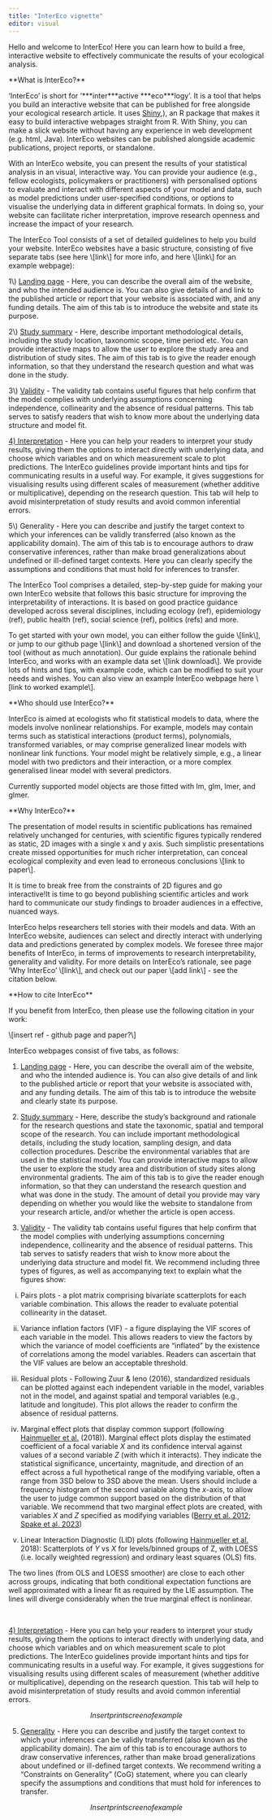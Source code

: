 ```yaml
---
title: "InterEco vignette"
editor: visual
---
```


Hello and welcome to InterEco! Here you can learn how to build a free, interactive website to effectively communicate the results of your ecological analysis.

\*\*What is InterEco?\*\*

'InterEco' is short for '\*\*\*inter\*\*\*active \*\*\*eco\*\*\*logy'. It is a tool that helps you build an interactive website that can be published for free alongside your ecological research article. It uses [Shiny](https://shiny.rstudio.com/#:~:text=Shiny%20is%20an%20R%20package,%2C%20htmlwidgets%2C%20and%20JavaScript%20actions.),), an R package that makes it easy to build interactive webpages straight from R. With Shiny, you can make a slick website without having any experience in web development (e.g. html, Java). InterEco websites can be published alongside academic publications, project reports, or standalone.

With an InterEco website, you can present the results of your statistical analysis in an visual, interactive way. You can provide your audience (e.g., fellow ecologists, policymakers or practitioners) with personalised options to evaluate and interact with different aspects of your model and data, such as model predictions under user-specified conditions, or options to visualise the underlying data in different graphical formats. In doing so, your website can facilitate richer interpretation, improve research openness and increase the impact of your research.

The InterEco Tool consists of a set of detailed guidelines to help you build your website. InterEco websites have a basic structure, consisting of five separate tabs (see here \\[link\\] for more info, and here \\[link\\] for an example webpage):

1\\) [Landing page]{.underline} - Here, you can describe the overall aim of the website, and who the intended audience is. You can also give details of and link to the published article or report that your website is associated with, and any funding details. The aim of this tab is to introduce the website and state its purpose.

2\\) [Study summary]{.underline} - Here, describe important methodological details, including the study location, taxonomic scope, time period etc. You can provide interactive maps to allow the user to explore the study area and distribution of study sites. The aim of this tab is to give the reader enough information, so that they understand the research question and what was done in the study.

3\\) [Validity]{.underline} - The validity tab contains useful figures that help confirm that the model complies with underlying assumptions concerning independence, collinearity and the absence of residual patterns. This tab serves to satisfy readers that wish to know more about the underlying data structure and model fit.

[4) Interpretation]{.underline} - Here you can help your readers to interpret your study results, giving them the options to interact directly with underlying data, and choose which variables and on which measurement scale to plot predictions. The InterEco guidelines provide important hints and tips for communicating results in a useful way. For example, it gives suggestions for visualising results using different scales of measurement (whether additive or multiplicative), depending on the research question. This tab will help to avoid misinterpretation of study results and avoid common inferential errors.

5\\) Generality - Here you can describe and justify the target context to which your inferences can be validly transferred (also known as the applicability domain). The aim of this tab is to encourage authors to draw conservative inferences, rather than make broad generalizations about undefined or ill-defined target contexts. Here you can clearly specify the assumptions and conditions that must hold for inferences to transfer.

The InterEco Tool comprises a detailed, step-by-step guide for making your own InterEco website that follows this basic structure for improving the interpretability of interactions. It is based on good practice guidance developed across several disciplines, including ecology (ref), epidemiology (ref), public health (ref), social science (ref), politics (refs) and more.

To get started with your own model, you can either follow the guide \\[link\\], or jump to our github page \\[link\\] and download a shortened version of the tool (without as much annotation). Our guide explains the rationale behind InterEco, and works with an example data set \\[link download\\]. We provide lots of hints and tips, with example code, which can be modified to suit your needs and wishes. You can also view an example InterEco webpage here \\[link to worked example\\].

\*\*Who should use InterEco?\*\*

InterEco is aimed at ecologists who fit statistical models to data, where the models involve nonlinear relationships. For example, models may contain terms such as statistical interactions (product terms), polynomials, transformed variables, or may comprise generalized linear models with nonlinear link functions. Your model might be relatively simple, e.g., a linear model with two predictors and their interaction, or a more complex generalised linear model with several predictors.

Currently supported model objects are those fitted with lm, glm, lmer, and glmer.

\*\*Why InterEco?\*\*

The presentation of model results in scientific publications has remained relatively unchanged for centuries, with scientific figures typically rendered as static, 2D images with a single x and y axis. Such simplistic presentations create missed opportunities for much richer interpretation, can conceal ecological complexity and even lead to erroneous conclusions \\[link to paper\\].

It is time to break free from the constraints of 2D figures and go interactive!It is time to go beyond publishing scientific articles and work hard to communicate our study findings to broader audiences in a effective, nuanced ways.

InterEco helps researchers tell stories with their models and data. With an InterEco website, audiences can select and directly interact with underlying data and predictions generated by complex models. We foresee three major benefits of InterEco, in terms of improvements to research interpretability, generality and validity. For more details on InterEco's rationale, see page 'Why InterEco' \\[link\\], and check out our paper \\[add link\\] - see the citation below.

\*\*How to cite InterEco\*\*

If you benefit from InterEco, then please use the following citation in your work:

\\[insert ref - github page and paper?\\]

InterEco webpages consist of five tabs, as follows:

1) [Landing page]{.underline} - Here, you can describe the overall aim of the website, and who the intended audience is. You can also give details of and link to the published article or report that your website is associated with, and any funding details. The aim of this tab is to introduce the website and clearly state its purpose.

2) [Study summary]{.underline} - Here, describe the study's background and rationale for the research questions and state the taxonomic, spatial and temporal scope of the research. You can include important methodological details, including the study location, sampling design, and data collection procedures. Describe the environmental variables that are used in the statistical model. You can provide interactive maps to allow the user to explore the study area and distribution of study sites along environmental gradients. The aim of this tab is to give the reader enough information, so that they can understand the research question and what was done in the study. The amount of detail you provide may vary depending on whether you would like the website to standalone from your research article, and/or whether the article is open access.

3) [Validity]{.underline} - The validity tab contains useful figures that help confirm that the model complies with underlying assumptions concerning independence, collinearity and the absence of residual patterns. This tab serves to satisfy readers that wish to know more about the underlying data structure and model fit. We recommend including three types of figures, as well as accompanying text to explain what the figures show:

i) Pairs plots - a plot matrix comprising bivariate scatterplots for each variable combination. This allows the reader to evaluate potential collinearity in the dataset.

ii) Variance inflation factors (VIF) - a figure displaying the VIF scores of each variable in the model. This allows readers to view the factors by which the variance of model coefficients are "inflated" by the existence of correlations among the model variables. Readers can ascertain that the VIF values are below an acceptable threshold.

iii) Residual plots - Following Zuur & Ieno (2016), standardized residuals can be plotted against each independent variable in the model, variables not in the model, and against spatial and temporal variables (e.g., latitude and longitude). This plot allows the reader to confirm the absence of residual patterns.

iv) Marginal effect plots that display common support (following [Hainmueller et al.](https://www.cambridge.org/core/journals/political-analysis/article/how-much-should-we-trust-estimates-from-multiplicative-interaction-models-simple-tools-to-improve-empirical-practice/D8CAACB473F9B1EE256F43B38E458706) (2018)). Marginal effect plots display the estimated coefficient of a focal variable *X* and its confidence interval against values of a second variable *Z* (with which it interacts). They indicate the statistical significance, uncertainty, magnitude, and direction of an effect across a full hypothetical range of the modifying variable, often a range from 3SD below to 3SD above the mean. Users should include a frequency histogram of the second variable along the *x*-axis, to allow the user to judge common support based on the distribution of that variable. We recommend that two marginal effect plots are created, with variables *X* and *Z* specified as modifying variables ([Berry et al. 2012](https://www.journals.uchicago.edu/doi/full/10.1017/S0022381612000199); [Spake et al. 2023](https://onlinelibrary.wiley.com/doi/full/10.1111/brv.12939))

v) Linear Interaction Diagnostic (LID) plots (following [Hainmueller et al.](https://www.cambridge.org/core/journals/political-analysis/article/how-much-should-we-trust-estimates-from-multiplicative-interaction-models-simple-tools-to-improve-empirical-practice/D8CAACB473F9B1EE256F43B38E458706) 2018): Scatterplots of *Y* vs *X* for levels/binned groups of Z, with LOESS (i.e. locally weighted regression) and ordinary least squares (OLS) fits. 

The two lines (from OLS and LOESS smoother) are close to each other across groups, indicating that both conditional expectation functions are well approximated with a linear fit as required by the LIE assumption. The lines will diverge considerably when the true marginal effect is nonlinear.

\

[4) Interpretation]{.underline} - Here you can help your readers to interpret your study results, giving them the options to interact directly with underlying data, and choose which variables and on which measurement scale to plot predictions. The InterEco guidelines provide important hints and tips for communicating results in a useful way. For example, it gives suggestions for visualising results using different scales of measurement (whether additive or multiplicative), depending on the research question. This tab will help to avoid misinterpretation of study results and avoid common inferential errors.

$$Insert print screen of example$$

5) [Generality]{.underline} - Here you can describe and justify the target context to which your inferences can be validly transferred (also known as the applicability domain). The aim of this tab is to encourage authors to draw conservative inferences, rather than make broad generalizations about undefined or ill-defined target contexts. We recommend writing a "Constraints on Generality" (CoG) statement, where you can clearly specify the assumptions and conditions that must hold for inferences to transfer.

$$Insert print screen of example$$
